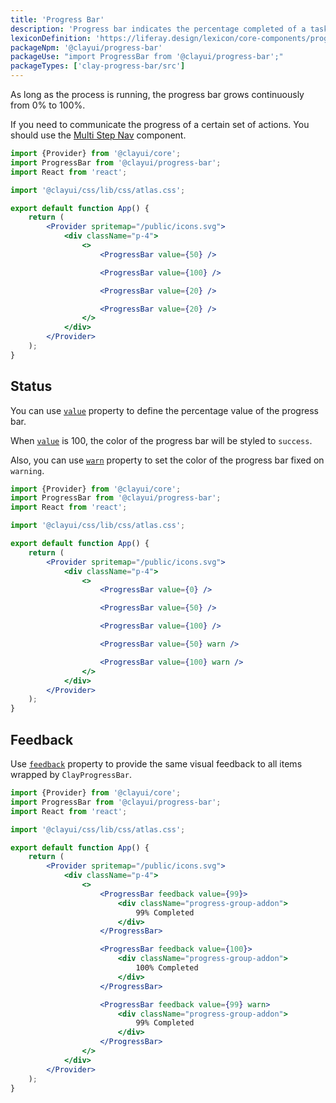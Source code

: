 ```yaml
---
title: 'Progress Bar'
description: 'Progress bar indicates the percentage completed of a task.'
lexiconDefinition: 'https://liferay.design/lexicon/core-components/progress-bars/'
packageNpm: '@clayui/progress-bar'
packageUse: "import ProgressBar from '@clayui/progress-bar';"
packageTypes: ['clay-progress-bar/src']
---
```


As long as the process is running, the progress bar grows continuously from 0% to 100%.

If you need to communicate the progress of a certain set of actions. You should use the [Multi Step Nav](/docs/components/multi-step-nav.html) component.

```jsx preview
import {Provider} from '@clayui/core';
import ProgressBar from '@clayui/progress-bar';
import React from 'react';

import '@clayui/css/lib/css/atlas.css';

export default function App() {
	return (
		<Provider spritemap="/public/icons.svg">
			<div className="p-4">
				<>
					<ProgressBar value={50} />

					<ProgressBar value={100} />

					<ProgressBar value={20} />

					<ProgressBar value={20} />
				</>
			</div>
		</Provider>
	);
}
```

## Status

You can use [`value`](#api-value) property to define the percentage value of the progress bar.

When [`value`](#api-value) is 100, the color of the progress bar will be styled to `success`.

Also, you can use [`warn`](#api-warn) property to set the color of the progress bar fixed on `warning`.

```jsx preview
import {Provider} from '@clayui/core';
import ProgressBar from '@clayui/progress-bar';
import React from 'react';

import '@clayui/css/lib/css/atlas.css';

export default function App() {
	return (
		<Provider spritemap="/public/icons.svg">
			<div className="p-4">
				<>
					<ProgressBar value={0} />

					<ProgressBar value={50} />

					<ProgressBar value={100} />

					<ProgressBar value={50} warn />

					<ProgressBar value={100} warn />
				</>
			</div>
		</Provider>
	);
}
```

## Feedback

Use [`feedback`](#api-feedback) property to provide the same visual feedback to all items wrapped by `ClayProgressBar`.

```jsx preview
import {Provider} from '@clayui/core';
import ProgressBar from '@clayui/progress-bar';
import React from 'react';

import '@clayui/css/lib/css/atlas.css';

export default function App() {
	return (
		<Provider spritemap="/public/icons.svg">
			<div className="p-4">
				<>
					<ProgressBar feedback value={99}>
						<div className="progress-group-addon">
							99% Completed
						</div>
					</ProgressBar>

					<ProgressBar feedback value={100}>
						<div className="progress-group-addon">
							100% Completed
						</div>
					</ProgressBar>

					<ProgressBar feedback value={99} warn>
						<div className="progress-group-addon">
							99% Completed
						</div>
					</ProgressBar>
				</>
			</div>
		</Provider>
	);
}
```
